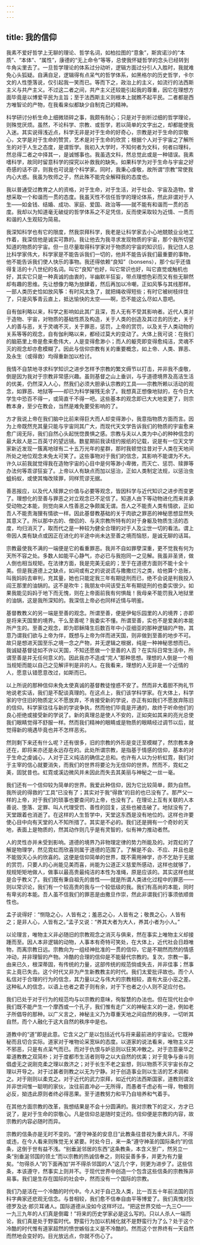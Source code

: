 ```yaml
---
---
---
```

title: 我的信仰
---



我素不爱好哲学上无聊的理论、哲学名词，如柏拉图的“意象”，斯宾诺沙的“本质”、“本体”、“属性”，康德的“无上命令”等等，总使我怀疑哲学的念头已经转到牛角尖里去了。一旦哲学理论的体系过分动听，逻辑方面过分引人入胜时，我就难免心头狐疑。自满自足，逻辑得有点呆气的哲学体系，如黑格尔的历史哲学，卡尔文的人性堕落说，仅引起我一笑而已。等而下之，政治上的主义，如流行的法西斯主义与共产主义。不过这二者之间，共产主义还较能引起我的尊重，因它在理想方面毕竟是以博爱平民为主旨；至于法西斯主义则根本上就瞧不起平民。二者都是西方唯智论的产物，在我看来似都缺少自制克己的精神。

科学研讨分析生命上细微琐碎之事，我颇有耐心；只是对于剖析过细的哲学理论，则殊觉厌烦。虽然，不论科学、宗教、或哲学，若以简单的文字出之，却都能使我入迷。其实说得浅近点，科学无非是对于生命的好奇心，宗教是对于生命的崇敬心，文学是对于生命的赞赏，艺术是对于生命的欣赏；根据个人对于宇宙之了解所生的对于人生之态度，是谓哲学。我初入大学时，不知何者为文科，何者曰理科，然总得二者之中择其一，是诚憾事也。我虽选文科，然总觉此或是一种错误。我素嗜科学，故同时留意科学的探究以补救我的缺失。如果科学为对于生命与宇宙之好奇感的话不谬，则我也可说是个科学家。同时，我秉心虔敬，故所谓“宗教”常使我内心大惑。我虽为牧师之子，然此殊不能完全解释我的态度也。

我以普通受过教育之人的资格，对于生命，对于生活，对于社会、宇宙及造物，曾想采取一个和谐而一贯的态度。我虽天性不信任哲学的理论体系，然此非谓对于人生——如金钱、结婚、成功、家庭、爱国、政治等——就不能有和谐而一贯的态度。我却以为知道毫无破绽的哲学体系之不足凭信，反而使采取较为近情、一贯而和谐的人生观较为简易。

我深知科学也有它的限度，然我崇拜科学，我老是让科学家去小心地兢兢业业地工作着，我深信他是诚实可靠的。我让他去为我寻求发现物质的宇宙，那个我所切望知道的物质的宇宙。但一旦尽量取得科学家对于物质的宇宙的知识后，我记住人总比科学家伟大，科学家是不能告诉我们一切的，他并不能告诉我们最重要的事物，他不能告诉我们使人快乐的事物。我还得依赖“良知”（bonsens），那个似乎还值得复活的十八世纪的名词。叫它“良知”也好，叫它常识也好，叫它直觉或触机也好，其实它只是一种真诚的由衷的，半幽默半狂妄，带点理想色彩而又有些无聊然却有趣的思维。先让想像力略为放肆着，然后再加以冷嘲，正如风筝与其线那样。一部人类历史恰如放风筝：有时风太急了，就把绳收得短些；有时它被树枝绊住了，只是风筝青云直上，抵达愉快的太空——啊，恐不能这么尽如人意吧。

自有伽利略以来，科学之影响如此其广且深，吾人无有不受其影响者。近代人类对于造物、宇宙，对物质的基础性质及构造，关于人类的创造及其过去的历史，关于人的善与恶，关于灵魂不灭，关于罪恶，惩罚，上帝的赏罚，以及关于人类动物的关系等等的观念，自有伽利略以来，都经过莫大的变动了。大体上我可说：在我们的脑筋里上帝是愈来愈伟大，人是变得愈渺小；而人的躯壳即变得愈纯洁，灵魂不灭的观念却亦愈模糊了。因此与信仰宗教有关的重要概念，如上帝、人类、罪恶、及永生（或得救）均得重新加以检讨。

我情不自禁地寻求科学知识之进步怎样予宗教的繁文缛节以打击，并非我不虔敬，倒是因为我对于宗教非常感兴趣。虽则基督之山上垂训，与乎道德境界及高洁生活的优美，仍然深入人心，然我们必须大胆承认宗教的工具——宗教所赖以活动的观念，如罪恶、地狱等——却已为科学摧残无余了。我想真正想像地狱的，在今日大学生中恐百不得一，或简直千不得一吧。这些基本的观念即已大大地变更了，则宗教本身，至少在教会，当然是难免要受影响的了。

方才我说上帝在我们脑中比前来得巨大而人却变得渺小，我意指物质方面而言。因为上帝既然充其量只能与宇宙同其广大，而现代天文学告诉我们的物质的宇宙愈来愈广阔无际，我们自然心头起恍惚畏惧之感。宗教与夫以人类为中心的种种信念的最大敌人是二百英寸的望远镜。数星期前我读纽约报纸的记载，说是有一位天文学家新近发现一簇离地球有二十五万光年的星群，那时我顿觉往昔对于人类在天地间所处之地位观念未免太可笑了。这些事物对于我们的信念，其影响不能谓为不大。许久以前我就觉得我在造物宇宙的心目中是何等渺小卑微，而灭亡、惩罚、赎罪等办法何等乖谬狂妄了。上帝以人有缺点而加以惩治，正如人类制定法规，以惩治虫蛆蚂蚁，或使其悔改赎罪，同样荒谬无据。

善恶报应，以及代人赎罪之价值与必要等观念，皆因科学与近代知识之进步而变更了。理想化的至善与罪恶之对立观念已不足信了。知道人由下等动物进化而来并承受动物之本能，则觉向来人性善恶之争颇属无谓。吾人之不能责人类有情欲，正如吾人不能责海狸有情欲一样。因此基督教基础的关于肉欲之罪恶的神秘思想显然失其意义了。所以那中古的、僧侣的、与夫宗教所特有的对于身躯及物质生活的态度，均归消灭了，取而代之是一种较为健全合理的对于人及尘世一切的看法。谓上帝因人类有缺点或因正在进化的半途中尚未达至善之境而恼怒，是诚无聊的话耳。

宗教最使我不满的一端便是它的看重罪恶。我并不自如罪孽深重，更不觉我有何为天所不容之处。多数人如能平心静气，亦必已与我抱同一之见解。我虽非圣贤，做人倒也相当规矩。在法律方面，我是完美无疵的；至于在道德方面则不能十全十美。但是我道德上之缺点，如间或有之的说说谎与撒撒烂污之类，给他算个总账，叫我妈妈去审判，充其量，她也只能定我三年有期徒刑而已，绝不会说是判我投入阎王那里的油锅的。这不是吹牛；我朋友中间该受五年有期徒刑的也委实很少。如果我能见妈妈于地下而无愧，则在上帝面前我有何惧哉！我母亲不能罚我入地狱里的油锅，这是我所深知的。我深信上帝必也同样近情与明鉴。

基督教教义的另一端是至善的观念。所谓至善，便是伊甸乐园里的人的境界；亦即是将来天国里的境界。干么至善呢？我委实不懂。所谓至善，实也不是爱美的本能所产生的。至善之观念，即为耶稣降生后数百年中小亚细亚的那种逻辑的产物，其意乃谓我们欲与上帝为伴，既想与上帝为伴而进天国，则非做到至善的地步不可。故只是想进天国至乐之境一念之产物，并无逻辑之根据，纯是一种神秘思想而已。我诚疑基督徒如不许以天国，不知还愿做一个至善的人否？在实际日常生活中，所谓至善是并无任何意义的。因此我亦不造成“完人”那种思想。理想的人倒是一个相当规矩而能以自己之见解评判是非的人。在我看来，理想的人无非是一个近情的人，愿意认错愿意改过，如斯而已。

以上所说的那种信仰未免太使真诚的基督教徒惶惑不安了。然而非大着胆不拘礼节地说老实话，我们是不配谈真理的。在这点上，我们该学科学家。在大体上，科学家的守住旧的物质定义不愿放弃，不肯接受新的学说，亦正有如我们不愿放弃陈旧的信仰。科学家往往与新的学说争执，然而他们毕竟是开通的，故终于听命他们的良心拒绝或接受新的学说了。新的真理总是使人不安的，正如突如其来的亮光总使我们眼睛觉得不舒服一样。然而我们精神的眼睛或是物质的眼睛经过调节以后，就觉得新的境遇毕竟也并不怎样恶劣。

然则剩下来还有什么呢？还有很多，旧的宗教的外形是变迁至模糊了，然宗教本身还在，即将来亦还是永远存在的。此处所谓宗教，是指基于情感的信仰，基本的对于生命之虔诚心，人对于正义纯洁的确信之总和。也许有人以为分析虹霓，我们对于主宰的信心就要消失，而我们的世界将要沦为无信仰的世界。然而不，霓虹之美，固犹昔也。虹霓或溪边微风并未因此而失去其美丽与神秘之一丝一毫。

我们还有一个信仰较为简单的世界。我爱此种信仰，因为它比较简单，颇为自然。我所说的得救的“工具”已没有了；其实对于我“得救”的目的也已没有了。那严父一样的上帝，对于我们的琐事也要查问的上帝，也没有了。在理论上互有关联的人本善说、堕落、定罪、叫人代理受罚、善性的回复，这些也被击破了。地狱没有了，天堂跟着也消逝了。在这样的人生哲学中，天堂这东西是没有地位的。这样也许要使心目中向有天堂的人不知所措了。其实是不必的。我们还是拥有一个奇妙的天地，表面上是物质的，然其动作则几乎是有灵智的，似有神力推动者然。

人的灵性亦并未受到影响。道德的境界乃非物理定律的势力所能及的。对霓虹的了解是物理学，然见霓虹而欣喜则属于道德的范围了。了解是不会、不应、并且也是不能毁灭心头的欣喜的。这便是信仰简单的世界，既不需用神学，亦不乞助于无据的赏罚，只要人的心尚能见美而喜，尚能为公道正义慈爱所感动，这样也就够了，规规矩矩地做人，做事以最高贵最纯洁的本性为准绳，原是应该的。其实这样也就是合乎教义了。我们既有秉自祖先的兽性——就是所谓人类进化过程中的罪恶——则以常识论，我们有一个较高贵的我与一个较低级的我。我们有高尚的本能，同时有卑劣的本能。吾人虽不信我们的罪恶是由撒旦作崇，然此非谓我们行事须依顺兽性也。

孟子说得好：“恻隐之心，人皆有之；羞恶之心，人皆有之；敬畏之心，人皆有之；是非人心，人皆有之。”孟子又说：“养其大者为大人，养其小者为小人。”

以论理言，唯物主义非必随旧的宗教观念之消灭与俱来，然在事实上唯物主义却接踵而至。因人本非逻辑的动物，人事本有奇特可笑处，在大体上，近代社会日趋唯物，而离宗教日远。宗教向为一组经神批准的一贯的信仰，它是不期然而然的情感冲动，并非理智的产物。冷酷的合理的信仰是不能替代宗教的。复次，宗教一事，由来已久，根深蒂固，有传统的力量，这部传统的规范倘或失去，并非佳事；然事实上竟已失去。这个时代又非为产生新教教主的时代。我们太爱批评故也。而个人私信对于合理的行为的信念，其力量以之与伟大的宗教相较，直有大巫小巫之差。这种私人的信念，以语上也者之君子则有余，对于下也者之小人则不足应付也。

我们已处于对于行为的规范均与以宗教的意味，徇智慧的办法也。但在现代社会中我们既不能产生一个摩西或一个孔子，我们惟有走广义的神秘主义的一途，例如老子所倡导的那种。以广义言之，神秘主义乃为尊重天地之间自然的秩序，一切听其自然，而个人融化于这大自然的秩序中是也。

道教中的“道”即是此意。它含义之广是以包括近代与将来最前进的宇宙论。它既神秘而且切合实际。道家对于唯物论采宽纵的态度。以道家的说法看来，唯物主义并不邪恶，只是有点呆气而已。而对于仇恨与妒忌则以狂笑冲散之。对于恣意豪华之辈道教教之双简朴；对于度都市生活者则导之以大自然的优美；对于竞争与奋斗则倡虚无之说刚克柔之理以救济之；对于长生不老之妄想，则以物质不灭宇宙长存之理以开导之。对于过甚者则教之以无为宁静。对于创造事业则以生活的艺术调和之。对于刚则以柔克之。对于近代的武力崇拜，如近代的法西斯国家，道教则谓汝并非世间惟一聪明的家伙，汝往前直冲必一无所得，而愚者千虑必有一得，物极则必反，拗违此原则者终必得恶果。至于道教努力和平乃自培养和气着手。

在其他方面宗教的改革，我想结果是不会十分圆满的。我对宗教下的定义，方才已说了，是对于生命的崇敬心。凡是信仰总是随时变迁的。信仰便是宗教的内容，故宗教的内容必随时而异。

宗教的信条亦是无时不变的。“遵守神圣的安息日”此教条往昔视为重大非凡，不得或违，在今人看来则殊觉无关紧要。时处今日，来一条“遵守神圣的国际条约”的信条，这倒于世有益不浅。“别垂涎邻居的东西”这条教条，本含义至广，然另立一条“别垂涎邻国的领土”而以宗教的热诚信奉之，则较妥善多多，并更为有力量矣。“勿得杀人”的下面再加“并不得杀邻国的人”这几个字，则更为进步了。这些信条，本该遵守，然事实上则并不。于现代世界中创造一个包含这些信条的宗教殊非易事。我们是生存在国际的社会中，然而没有一个国际的宗教。

我们乃是活在一个冷酷的时代中。今人对于自己及人类，比一百五十年前法国的百科字典家还悲观无信念。与昔相较，我们愈不信奉自由平等博爱了。我们真愧对狄德罗及达·郎贝耳诸人。国际道德从没如今这样坏过。“把这世界交给一九三○——一九三九年的人们真是倒霉！”将来的历史学家必是这么写的。只以人杀人一端而论，我们真是处于野蛮时代。野蛮行为加以机械化就不是野蛮行为了么？处于这个冷酷的时代惟有道家超然的愤世嫉俗主义是不冷酷的。然而这个世界终有一天自然而然地会变好的。目光放远点，你就不伤心了。